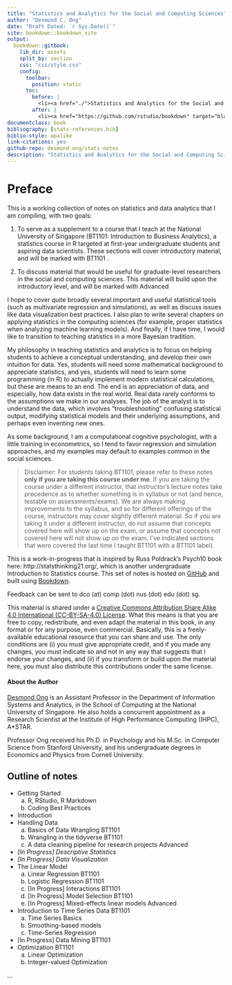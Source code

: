 ```yaml
--- 
title: "Statistics and Analytics for the Social and Computing Sciences"
author: "Desmond C. Ong"
date: "Draft Dated: `r Sys.Date()`"
site: bookdown::bookdown_site
output: 
  bookdown::gitbook:
    lib_dir: assets
    split_by: section
    css: "css/style.css"
    config:
      toolbar:
        position: static
      toc:
        before: |
          <li><a href="./">Statistics and Analytics for the Social and Computing Sciences</a></li>
        after: |
          <li><a href="https://github.com/rstudio/bookdown" target="blank">Published with bookdown</a></li>
documentclass: book
bibliography: [stats-references.bib]
biblio-style: apalike
link-citations: yes
github-repo: desmond-ong/stats-notes
description: "Statistics and Analytics for the Social and Computing Sciences"
---
```


# Preface {-}

This is a working collection of notes on statistics and data analytics that I am compiling, with two goals:

1) To serve as a supplement to a course that I teach at the National University of Singapore (BT1101: Introduction to Business Analytics), a statistics course in R targeted at first-year undergraduate students and aspiring data scientists. These sections will cover introductory material, and will be marked with <span class="badge badge-bt"> BT1101 </span>. 

2) To discuss material that would be useful for graduate-level researchers in the social and computing sciences. This material will build upon the introductory level, and will be marked with <span class="badge badge-adv"> Advanced </span>


I hope to cover quite broadly several important and useful statistical tools (such as multivariate regression and simulations), as well as discuss issues like data visualization best practices. I also plan to write several chapters on applying statistics in the computing sciences (for example, proper statistics when analyzing machine learning models). And finally, if I have time, I would like to transition to teaching statistics in a more Bayesian tradition.


My philosophy in teaching statistics and analytics is to focus on helping students to achieve a conceptual understanding, and develop their own intuition for data. Yes, students will need some mathematical background to appreciate statistics, and yes, students will need to learn some programming (in R) to actually implement modern statistical calculations, but these are means to an end. The end is an appreciation of data, and especially, how data exists in the real world. Real data rarely conforms to the assumptions we make in our analyses. The job of the analyst is to understand the data, which involves "troubleshooting" confusing statistical output, modifying statistical models and their underlying assumptions, and perhaps even inventing new ones.




As some background, I am a computational cognitive psychologist, with a little training in econometrics, so I tend to favor regression and simulation approaches, and my examples may default to examples common in the social sciences. 



> Disclaimer: For students taking BT1101, please refer to these notes **only if you are taking this course under me**. If you are taking the course under a different instructor, that instructor's lecture notes take precedence as to whether something is in syllabus or not (and hence, testable on assessments/exams). We are always making improvements to the syllabus, and so for different offerings of the course, instructors may cover slightly different material. So if you are taking it under a different instructor, do not assume that concepts covered here will show up on the exam, or assume that concepts not covered here will not show up on the exam. I've indicated sections that were covered the last time I taught BT1101 with a <span class="badge badge-bt"> BT1101 </span> label).



This is a work-in-progress that is inspired by Russ Poldrack's Psych10 book here: http://statsthinking21.org/, which is another undergraduate Introduction to Statistics course. This set of notes is hosted on [GitHub](https://github.com/desmond-ong/stats-notes) and built using [Bookdown](https://github.com/rstudio/bookdown).


Feedback can be sent to dco (at) comp (dot) nus (dot) edu (dot) sg. 


This material is shared under a [Creative Commons Attribution Share Alike 4.0 International (CC-BY-SA-4.0) License](https://creativecommons.org/licenses/by-sa/4.0/). What this means is that you are free to copy, redistribute, and even adapt the material in this book, in any format or for any purpose, even commercial. Basically, this is a freely-available educational resource that you can share and use. The only conditions are (i) you must give appropriate credit, and if you made any changes, you must indicate so and not in any way that suggests that I endorse your changes, and (ii) if you transform or build upon the material here, you must also distribute this contributions under the same license.


#### About the Author {-}

[Desmond Ong](https://desmond-ong.github.io/) is an Assistant Professor in the Department of Information Systems and Analytics, in the School of Computing at the National University of Singapore. He also holds a concurrent appointment as a Research Scientist at the Institute of High Performance Computing (IHPC), A\*STAR.

Professor Ong received his Ph.D. in Psychology and his M.Sc. in Computer Science from Stanford University, and his undergraduate degrees in Economics and Physics from Cornell University.



## Outline of notes {-}

- Getting Started
    a. R, RStudio, R Markdown 
    b. Coding Best Practices
- Introduction
- Handling Data
    a. Basics of Data Wrangling <span class="badge badge-bt"> BT1101 </span>
    b. Wrangling in the tidyverse <span class="badge badge-bt"> BT1101 </span>
    c. A data cleaning pipeline for research projects <span class="badge badge-adv"> Advanced </span>
- <i>[In Progress] Descriptive Statistics<!-- -  Mean / Median / Mode, Types of Variables, Variance / Covariance / Correlation--></i> 
<!-- - <i>[In Progress] A discussion on probability ? - Normal distribution?</i> -->
- <i>[In Progress] Data Visualization</i>
- The Linear Model 
    a. Linear Regression <span class="badge badge-bt"> BT1101 </span>
    b. Logistic Regression <span class="badge badge-bt"> BT1101 </span>
    c. [In Progress] Interactions <span class="badge badge-bt"> BT1101 </span>
    d. [In Progress] Model Selection <span class="badge badge-bt"> BT1101 </span>
    e. [In Progress] Mixed-effects linear models <span class="badge badge-adv"> Advanced </span>
- Introduction to Time Series Data <span class="badge badge-bt"> BT1101 </span>
    a. Time Series Basics
    b. Smoothing-based models
    c. Time-Series Regression
- [In Progress] Data Mining <span class="badge badge-bt"> BT1101 </span>
- Optimization <span class="badge badge-bt"> BT1101 </span>
    a. Linear Optimization 
    b. Integer-valued Optimization
<!-- - [In Progress] Simulations (I)  -->
<!--     a. Monte Carlo Simulations <span class="badge badge-adv"> Advanced </span> -->
<!--     b. The Bootstrap <span class="badge badge-adv"> Advanced </span> -->
<!-- - [In Progress] Simulations (II): Statistics in Machine Learning  -->
<!--     a. Understanding the statistics of machine learning models <span class="badge badge-adv"> Advanced </span> -->


...